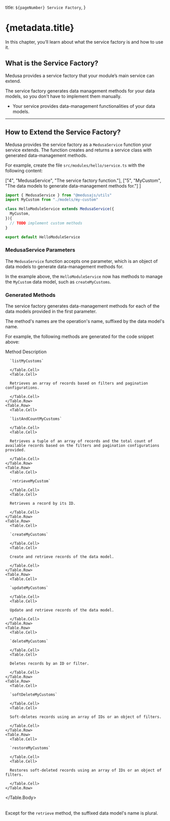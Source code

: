 
  title: `${pageNumber} Service Factory`,
}

# {metadata.title}

In this chapter, you’ll learn about what the service factory is and how to use it.

## What is the Service Factory?

Medusa provides a service factory that your module’s main service can extend.

The service factory generates data management methods for your data models, so you don't have to implement them manually.

<Note title="Use the service factory when" type="success">

- Your service provides data-management functionalities of your data models.

</Note>

---

## How to Extend the Service Factory?

Medusa provides the service factory as a `MedusaService` function your service extends. The function creates and returns a service class with generated data-management methods.

For example, create the file `src/modules/hello/service.ts` with the following content:

  ["4", "MedusaService", "The service factory function."],
  ["5", "MyCustom", "The data models to generate data-management methods for."]
]

```ts title="src/modules/hello/service.ts" highlights={highlights}
import { MedusaService } from "@medusajs/utils"
import MyCustom from "./models/my-custom"

class HelloModuleService extends MedusaService({
  MyCustom,
}){
  // TODO implement custom methods
}

export default HelloModuleService
```

### MedusaService Parameters

The `MedusaService` function accepts one parameter, which is an object of data models to generate data-management methods for.

In the example above, the `HelloModuleService` now has methods to manage the `MyCustom` data model, such as `createMyCustoms`.

### Generated Methods

The service factory generates data-management methods for each of the data models provided in the first parameter.

The method's names are the operation's name, suffixed by the data model's name.

For example, the following methods are generated for the code snippet above:

<Table>
  <Table.Header>
    <Table.Row>
      <Table.HeaderCell>Method</Table.HeaderCell>
      <Table.HeaderCell>Description</Table.HeaderCell>
    </Table.Row>
  </Table.Header>
  <Table.Body>
    <Table.Row>
      <Table.Cell>
      
      `listMyCustoms`

      </Table.Cell>
      <Table.Cell>
      
      Retrieves an array of records based on filters and pagination configurations.

      </Table.Cell>
    </Table.Row>
    <Table.Row>
      <Table.Cell>
      
      `listAndCountMyCustoms`

      </Table.Cell>
      <Table.Cell>
      
      Retrieves a tuple of an array of records and the total count of available records based on the filters and pagination configurations provided.

      </Table.Cell>
    </Table.Row>
    <Table.Row>
      <Table.Cell>
      
      `retrieveMyCustom`

      </Table.Cell>
      <Table.Cell>
      
      Retrieves a record by its ID.

      </Table.Cell>
    </Table.Row>
    <Table.Row>
      <Table.Cell>
      
      `createMyCustoms`

      </Table.Cell>
      <Table.Cell>
      
      Create and retrieve records of the data model.

      </Table.Cell>
    </Table.Row>
    <Table.Row>
      <Table.Cell>
      
      `updateMyCustoms`

      </Table.Cell>
      <Table.Cell>
      
      Update and retrieve records of the data model.

      </Table.Cell>
    </Table.Row>
    <Table.Row>
      <Table.Cell>
      
      `deleteMyCustoms`

      </Table.Cell>
      <Table.Cell>
      
      Deletes records by an ID or filter.

      </Table.Cell>
    </Table.Row>
    <Table.Row>
      <Table.Cell>
      
      `softDeleteMyCustoms`

      </Table.Cell>
      <Table.Cell>
      
      Soft-deletes records using an array of IDs or an object of filters.

      </Table.Cell>
    </Table.Row>
    <Table.Row>
      <Table.Cell>
      
      `restoreMyCustoms`

      </Table.Cell>
      <Table.Cell>
      
      Restores soft-deleted records using an array of IDs or an object of filters.

      </Table.Cell>
    </Table.Row>
  </Table.Body>
</Table>

<Note>

Except for the `retrieve` method, the suffixed data model's name is plural.

</Note>
